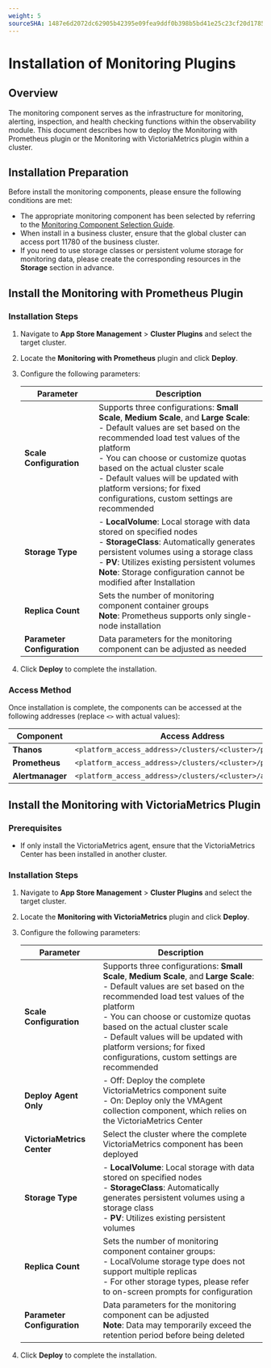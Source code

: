 ```yaml
---
weight: 5
sourceSHA: 1487e6d2072dc62905b42395e09fea9ddf0b398b5bd41e25c23cf20d178520f6
---
```


# Installation of Monitoring Plugins

## Overview

The monitoring component serves as the infrastructure for monitoring, alerting, inspection, and health checking functions within the observability module. This document describes how to deploy the Monitoring with Prometheus plugin or the Monitoring with VictoriaMetrics plugin within a cluster.

## Installation Preparation

Before install the monitoring components, please ensure the following conditions are met:

- The appropriate monitoring component has been selected by referring to the [Monitoring Component Selection Guide](../architecture/component_selection_suggestion.mdx).
- When install in a business cluster, ensure that the global cluster can access port 11780 of the business cluster.
- If you need to use storage classes or persistent volume storage for monitoring data, please create the corresponding resources in the **Storage** section in advance.

## Install the Monitoring with Prometheus Plugin

### Installation Steps

1. Navigate to **App Store Management** > **Cluster Plugins** and select the target cluster.

2. Locate the **Monitoring with Prometheus** plugin and click **Deploy**.

3. Configure the following parameters:

   | Parameter       | Description                                                                                                                |
   | --------------- | -------------------------------------------------------------------------------------------------------------------------- |
   | **Scale Configuration** | Supports three configurations: **Small Scale**, **Medium Scale**, and **Large Scale**:<br />- Default values are set based on the recommended load test values of the platform<br />- You can choose or customize quotas based on the actual cluster scale<br />- Default values will be updated with platform versions; for fixed configurations, custom settings are recommended   |
   | **Storage Type**       | - **LocalVolume**: Local storage with data stored on specified nodes<br />- **StorageClass**: Automatically generates persistent volumes using a storage class<br />- **PV**: Utilizes existing persistent volumes<br />**Note**: Storage configuration cannot be modified after Installation |
   | **Replica Count**      | Sets the number of monitoring component container groups<br />**Note**: Prometheus supports only single-node installation                                            |
   | **Parameter Configuration** | Data parameters for the monitoring component can be adjusted as needed                                                                                     |

4. Click **Deploy** to complete the installation.

### Access Method

Once installation is complete, the components can be accessed at the following addresses (replace `<>` with actual values):

| Component           | Access Address                                   |
| ------------------ | ----------------------------------------------- |
| **Thanos**         | `<platform_access_address>/clusters/<cluster>/prometheus`   |
| **Prometheus**     | `<platform_access_address>/clusters/<cluster>/prometheus-0` |
| **Alertmanager**   | `<platform_access_address>/clusters/<cluster>/alertmanager` |

## Install the Monitoring with VictoriaMetrics Plugin

### Prerequisites

- If only install the VictoriaMetrics agent, ensure that the VictoriaMetrics Center has been installed in another cluster.

### Installation Steps

1. Navigate to **App Store Management** > **Cluster Plugins** and select the target cluster.

2. Locate the **Monitoring with VictoriaMetrics** plugin and click **Deploy**.

3. Configure the following parameters:

   | Parameter                         | Description                                                                                                       |
   | --------------------------------- | ----------------------------------------------------------------------------------------------------------------- |
   | **Scale Configuration**           | Supports three configurations: **Small Scale**, **Medium Scale**, and **Large Scale**:<br />- Default values are set based on the recommended load test values of the platform<br />- You can choose or customize quotas based on the actual cluster scale<br />- Default values will be updated with platform versions; for fixed configurations, custom settings are recommended |
   | **Deploy Agent Only**            | - Off: Deploy the complete VictoriaMetrics component suite<br />- On: Deploy only the VMAgent collection component, which relies on the VictoriaMetrics Center                         |
   | **VictoriaMetrics Center**       | Select the cluster where the complete VictoriaMetrics component has been deployed                                               |
   | **Storage Type**                 | - **LocalVolume**: Local storage with data stored on specified nodes<br />- **StorageClass**: Automatically generates persistent volumes using a storage class<br />- **PV**: Utilizes existing persistent volumes                |
   | **Replica Count**                | Sets the number of monitoring component container groups:<br />- LocalVolume storage type does not support multiple replicas<br />- For other storage types, please refer to on-screen prompts for configuration                                            |
   | **Parameter Configuration**      | Data parameters for the monitoring component can be adjusted<br />**Note**: Data may temporarily exceed the retention period before being deleted                          |

4. Click **Deploy** to complete the installation.
